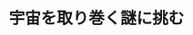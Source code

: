 ﻿---
title: "宇宙を取り巻く謎に挑む"
category: "理学院"
vol: 78
interviewee: "山口 昌英"
url: "http://www.th.phys.titech.ac.jp/cosmo/gucciweb/index.html"
tags: ["実験","宇宙","山","スタイル","根本"]
pdf: "78-5-yamaguchi.pdf"
career: ""
preface: "山口先生は、宇宙の始まりや宇宙の実態はどのようなものなのかを追い求め研究をしている。宇宙理論 研究では、研究対象を直接手にとって実験を行うことができないため、どのように研究すべきかという根 本的な問いが大きな問題となる。本稿では、宇宙理論研究に特有の3つのアプローチを手がかりに、広大 な宇宙に挑む先生の研究スタイルを、具体的な宇宙現象を例に紹介する。"
---
